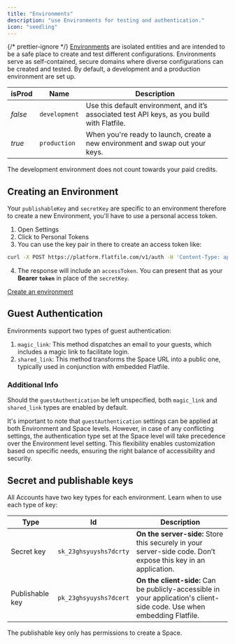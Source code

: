 ```yaml
---
title: "Environments"
description: "use Environments for testing and authentication."
icon: "seedling"
---
```


<Snippet file="shared/dxpbanner.mdx" />

{/* prettier-ignore */}
<Tooltip tip="Learn more about Environments">[Environments](../developer-tools/environment)</Tooltip> are isolated entities and are intended to be a safe place to create and
test different configurations. Environments serve as self-contained, secure domains
where diverse configurations can be created and tested. By default, a development
and a production environment are set up.

| isProd  | Name          | Description                                                                                  |
| ------- | ------------- | -------------------------------------------------------------------------------------------- |
| _false_ | `development` | Use this default environment, and it’s associated test API keys, as you build with Flatfile. |
| _true_  | `production`  | When you're ready to launch, create a new environment and swap out your keys.                |

<Note>
  The development environment does not count towards your paid credits.
</Note>

## Creating an Environment

Your `publishableKey` and `secretKey` are specific to an environment therefore
to create a new Environment, you'll have to use a personal access token.

1. Open Settings
2. Click to Personal Tokens
3. You can use the key pair in there to create an access token like:

```bash
curl -X POST https://platform.flatfile.com/v1/auth -H 'Content-Type: application/json' -d '{"clientId":"1234-1234", "secret":"1234-1234"}'
```

4. The response will include an `accessToken`. You can present that as your
   **Bearer `token`** in place of the `secretKey`.

[Create an environment](https://platform.flatfile.com/dashboard)

## Guest Authentication

Environments support two types of guest authentication:

1. `magic_link`: This method dispatches an email to your guests, which includes
   a magic link to facilitate login.
2. `shared_link`: This method transforms the Space URL into a public one,
   typically used in conjunction with embedded Flatfile.

### Additional Info

Should the `guestAuthentication` be left unspecified, both `magic_link` and
`shared_link` types are enabled by default.

It's important to note that `guestAuthentication` settings can be applied at
both Environment and Space levels. However, in case of any conflicting settings,
the authentication type set at the Space level will take precedence over the
Environment level setting. This flexibility enables customization based on
specific needs, ensuring the right balance of accessibility and security.

## Secret and publishable keys

All Accounts have two key types for each environment. Learn when to use each
type of key:

| Type            | Id                     | Description                                                                                                             |
| --------------- | ---------------------- | ----------------------------------------------------------------------------------------------------------------------- |
| Secret key      | `sk_23ghsyuyshs7dcrty` | **On the server-side:** Store this securely in your server-side code. Don’t expose this key in an application.          |
| Publishable key | `pk_23ghsyuyshs7dcert` | **On the client-side:** Can be publicly-accessible in your application's client-side code. Use when embedding Flatfile. |

<Warning>The publishable key only has permissions to create a Space.</Warning>
